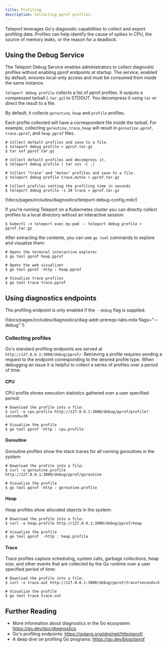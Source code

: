 ```yaml
---
title: Profiling
description: Collecting pprof profiles.
---
```


Teleport leverages Go's diagnostic capabilities to collect and export
profiling data. Profiles can help identify the cause of spikes in CPU,
the source of memory leaks, or the reason for a deadlock.

## Using the Debug Service

The Teleport Debug Service enables administrators to collect diagnostic profiles
without enabling pprof endpoints at startup. The service, enabled by default,
ensures local-only access and must be consumed from inside the same instance.

`teleport debug profile` collects a list of pprof profiles. It outputs a
compressed tarball (`.tar.gz`) to STDOUT. You decompress it using `tar` or
direct the result to a file.

By default, it collects `goroutine`, `heap` and `profile` profiles.

Each profile collected will have a correspondent file inside the tarball. For
example, collecting `goroutine,trace,heap` will result in `goroutine.pprof`,
`trace.pprof`, and `heap.pprof` files.

```code
# Collect default profiles and save to a file.
$ teleport debug profile > pprof.tar.gz
$ tar xvf pprof.tar.gz

# Collect default profiles and decompress it.
$ teleport debug profile | tar xzv -C ./

# Collect "trace" and "mutex" profiles and save to a file.
$ teleport debug profile trace,mutex > pprof.tar.gz

# Collect profiles setting the profiling time in seconds
$ teleport debug profile -s 20 trace > pprof.tar.gz
```

(!docs/pages/includes/diagnostics/teleport-debug-config.mdx!)

If you're running Teleport on a Kubernetes cluster you can directly collect
profiles to a local directory without an interactive session:

```code
$ kubectl -n teleport exec my-pod -- teleport debug profile > pprof.tar.gz 
```

After extracting the contents, you can use `go tool` commands to explore and
visualize them:

```code
# Opens the terminal interactive explorer
$ go tool pprof heap.pprof

# Opens the web visualizer
$ go tool pprof -http : heap.pprof

# Visualize trace profiles
$ go tool trace trace.pprof
```

## Using diagnostics endpoints

The profiling endpoint is only enabled if the `--debug` flag is supplied.

(!docs/pages/includes/diagnostics/diag-addr-prereqs-tabs.mdx flags="--debug" !)

### Collecting profiles

Go's standard profiling endpoints are served at `http://127.0.0.1:3000/debug/pprof/`.
Retrieving a profile requires sending a request to the endpoint corresponding
to the desired profile type. When debugging an issue it is helpful to collect
a series of profiles over a period of time.

#### CPU
CPU profile shows execution statistics gathered over a user specified period:

``` code
# Download the profile into a file:
$ curl -o cpu.profile http://127.0.0.1:3000/debug/pprof/profile?seconds=30

# Visualize the profile
$ go tool pprof -http : cpu.profile
```

#### Goroutine

Goroutine profiles show the stack traces for all running goroutines in the system:

``` code
# Download the profile into a file:
$ curl -o goroutine.profile http://127.0.0.1:3000/debug/pprof/goroutine

# Visualize the profile
$ go tool pprof -http : goroutine.profile
```

#### Heap

Heap profiles show allocated objects in the system:

```code
# Download the profile into a file:
$ curl -o heap.profile http://127.0.0.1:3000/debug/pprof/heap

# Visualize the profile
$ go tool pprof  -http : heap.profile
```

#### Trace

Trace profiles capture scheduling, system calls, garbage collections, heap size, and other events that are collected by the Go runtime
over a user specified period of time:

```code
# Download the profile into a file:
$ curl -o trace.out http://127.0.0.1:3000/debug/pprof/trace?seconds=5

# Visualize the profile
$ go tool trace trace.out
```

## Further Reading

- More information about diagnostics in the Go ecosystem: https://go.dev/doc/diagnostics
- Go's profiling endpoints: https://golang.org/pkg/net/http/pprof/
- A deep dive on profiling Go programs: https://go.dev/blog/pprof
